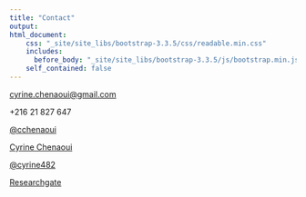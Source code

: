 ```yaml
---
title: "Contact"
output: 
html_document:
    css: "_site/site_libs/bootstrap-3.3.5/css/readable.min.css"
    includes:
      before_body: "_site/site_libs/bootstrap-3.3.5/js/bootstrap.min.js"
    self_contained: false
---
```

<i class="fa fa-envelope" aria-hidden="true"></i> <cyrine.chenaoui@gmail.com>


<i class="fa fa-envelope" aria-hidden="true"></i> +216 21 827 647 


<i class="fa fa-twitter" aria-hidden="true"></i> [@cchenaoui](https://twitter.com/CChenaoui)


<i class="fa fa-linkedin" aria-hidden="true"></i> [Cyrine Chenaoui](https://www.linkedin.com/in/cyrinechenaoui/)

<i class="fa fa-github" aria-hidden="true"></i> [@cyrine482](https://github.com/cyrine482)

<i class="fa fa-search-plus" aria-hidden="true"></i>[Researchgate](https://www.researchgate.net/profile/Cyrine_Chenaoui)
 
 
